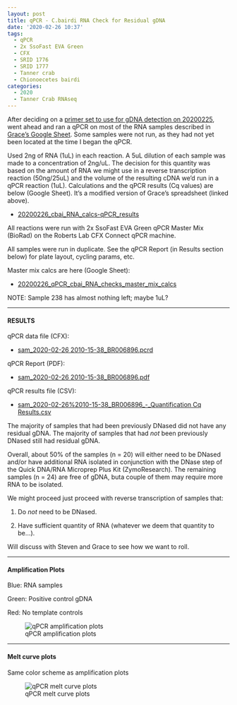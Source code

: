 ```yaml
---
layout: post
title: qPCR - C.bairdi RNA Check for Residual gDNA
date: '2020-02-26 10:37'
tags:
  - qPCR
  - 2x SsoFast EVA Green
  - CFX
  - SRID 1776
  - SRID 1777
  - Tanner crab
  - Chionoecetes bairdi
categories:
  - 2020
  - Tanner Crab RNAseq
---
```

After deciding on a [primer set to use for gDNA detection on 20200225](https://robertslab.github.io/sams-notebook/2020/02/25/qPCR-C.bairdi-Primer-Tests-on-gDNA.html), went ahead and ran a qPCR on most of the RNA samples described in [Grace's Google Sheet](https://docs.google.com/spreadsheets/d/1_J_eAYgR4ZwKKW_Uv1Fl7oMk9tl6ZdhPL7v_ka3CkTk/edit#gid=0). Some samples were not run, as they had not yet been located at the time I began the qPCR.

Used 2ng of RNA (1uL) in each reaction. A 5uL dilution of each sample was made to a concentration of 2ng/uL. The decision for this quantity was based on the amount of RNA we might use in a reverse transcription reaction (50ng/25uL) and the volume of the resulting cDNA we'd run in a qPCR reaction (1uL). Calculations and the qPCR results (Cq values) are below (Google Sheet). It's a modified version of Grace's spreadsheet (linked above).

- [20200226_cbai_RNA_calcs-qPCR_results](https://docs.google.com/spreadsheets/d/1NtdRuitQA0vU8ftvz1SFBjVTV1ODY-FI_mNhT93GF3g/edit?usp=sharing)

All reactions were run with 2x SsoFast EVA Green qPCR Master Mix (BioRad) on the Roberts Lab CFX Connect qPCR machine.

All samples were run in duplicate. See the qPCR Report (in Results section below) for plate layout, cycling params, etc.

Master mix calcs are here (Google Sheet):

- [20200226_qPCR_cbai_RNA_checks_master_mix_calcs](https://docs.google.com/spreadsheets/d/1fwabjIDu-17zrcM-NeYMf4guv6IPAvR3xWvpjfTroOg/edit?usp=sharing)

NOTE: Sample 238 has almost nothing left; maybe 1uL?

---

#### RESULTS

qPCR data file (CFX):

- [sam_2020-02-26 2010-15-38_BR006896.pcrd](https://owl.fish.washington.edu/scaphapoda/qPCR_data/cfx_connect_data/sam_2020-02-26%2010-15-38_BR006896.pcrd)

qPCR Report (PDF):

- [sam_2020-02-26 2010-15-38_BR006896.pdf](https://owl.fish.washington.edu/Athaliana/qPCR_data/qPCR_reports/sam_2020-02-26%2010-15-38_BR006896.pdf)

qPCR results file (CSV):

- [sam_2020-02-26%2010-15-38_BR006896_-_Quantification Cq Results.csv](https://owl.fish.washington.edu/Athaliana/qPCR_data/sam_2020-02-26%2010-15-38_BR006896_-_Quantification%20Cq%20Results.csv)

The majority of samples that had been previously DNased did not have any residual gDNA. The majority of samples that had _not_ been previously DNased still had residual gDNA.

Overall, about 50% of the samples (n = 20) will either need to be DNased and/or have additional RNA isolated in conjunction with the DNase step of the Quick DNA/RNA Microprep Plus Kit (ZymoResearch). The remaining samples (n = 24) are free of gDNA, buta couple of them may require more RNA to be isolated.

We might proceed just proceed with reverse transcription of samples that:

1. Do _not_ need to be DNased.

2. Have sufficient quantity of RNA (whatever we deem that quantity to be...).

Will discuss with Steven and Grace to see how we want to roll.

---

#### Amplification Plots

Blue: RNA samples

Green: Positive control gDNA

Red: No template controls


![qPCR amplification plots](https://owl.fish.washington.edu/Athaliana/qPCR_data/sam_2020-02-26%2010-15-38_amp_plots.png)


---

#### Melt curve plots

Same color scheme as amplification plots

![qPCR melt curve plots](https://owl.fish.washington.edu/Athaliana/qPCR_data/sam_2020-02-26%2010-15-38_melt_plots.png)
